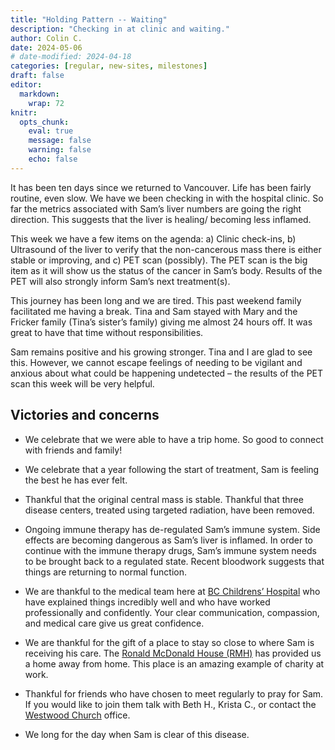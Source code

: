 ```yaml
---
title: "Holding Pattern -- Waiting"
description: "Checking in at clinic and waiting."
author: Colin C.
date: 2024-05-06
# date-modified: 2024-04-18
categories: [regular, new-sites, milestones]
draft: false
editor: 
  markdown: 
    wrap: 72
knitr: 
  opts_chunk: 
    eval: true
    message: false
    warning: false
    echo: false
---
```


<!-- 
::: {.callout-note icon="false"}
## TL;DR [Too long didn't read (i.e. the short version)]{.small}
::: -->

It has been ten days since we returned to Vancouver.  Life has been fairly routine, even slow.  We have we been checking in with the hospital clinic.  So far the metrics associated with Sam's liver numbers are going the right direction.  This suggests that the liver is healing/ becoming less inflamed.  

This week we have a few items on the agenda: a) Clinic check-ins, b) Ultrasound of the liver to verify that the non-cancerous mass there is either stable or improving, and c) PET scan (possibly).  The PET scan is the big item as it will show us the status of the cancer in Sam's body.  Results of the PET will also strongly inform Sam's next treatment(s).  

This journey has been long and we are tired.  This past weekend family facilitated me having a break.  Tina and Sam stayed with Mary and the Fricker family (Tina's sister's family) giving me almost 24 hours off. It was great to have that time without responsibilities.  

Sam remains positive and his growing stronger.  Tina and I are glad to see this.  However, we cannot escape feelings of needing to be vigilant and anxious about what could be happening undetected -- the results of the PET scan this week will be very helpful.

<!-- 
::: {#photo}
![Sam was a great copilot in our journeys north and then south](https://samsstory.s3.ca-central-1.amazonaws.com/2024-04-21_road-trip.jpg)
::: -->


## Victories and concerns

-   We celebrate that we were able to have a trip home. So good to
    connect with friends and family!

-   We celebrate that a year following the start of treatment, Sam is
    feeling the best he has ever felt.

-   Thankful that the original central mass is stable. Thankful that
    three disease centers, treated using targeted radiation, have been
    removed.

-   Ongoing immune therapy has de-regulated Sam's immune system. Side
    effects are becoming dangerous as Sam's liver is inflamed. In order
    to continue with the immune therapy drugs, Sam's immune system needs
    to be brought back to a regulated state. Recent bloodwork suggests
    that things are returning to normal function.

-   We are thankful to the medical team here at [BC Childrens'
    Hospital](http://www.bcchildrens.ca) who have explained things
    incredibly well and who have worked professionally and confidently.
    Your clear communication, compassion, and medical care give us great
    confidence.

-   We are thankful for the gift of a place to stay so close to where
    Sam is receiving his care. The [Ronald McDonald House
    (RMH)](https://rmhbc.ca) has provided us a home away from home. This
    place is an amazing example of charity at work.

-   Thankful for friends who have chosen to meet regularly to pray for
    Sam. If you would like to join them talk with Beth H., Krista C., or
    contact the [Westwood Church](https://westwoodchurch.bc.ca) office.

-   We long for the day when Sam is clear of this disease.